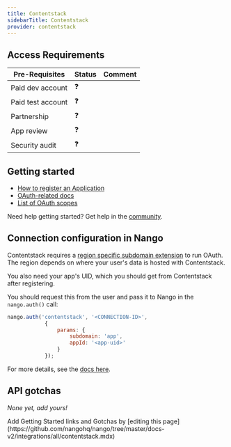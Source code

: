 ```yaml
---
title: Contentstack
sidebarTitle: Contentstack
provider: contentstack
---
```



<Overview />
<PreBuiltTooling provider={providers[pageMetadata.provider]} />
<PreBuiltUseCases />

## Access Requirements
| Pre-Requisites | Status | Comment|
| - | - | - |
| Paid dev account | ❓ |  |
| Paid test account | ❓ |  |
| Partnership | ❓ | |
| App review | ❓ |  |
| Security audit | ❓ | |



## Getting started

-   [How to register an Application](https://www.contentstack.com/docs/developers/developer-hub/contentstack-oauth/#configuring-contentstack-oauth)
-   [OAuth-related docs](https://www.contentstack.com/docs/developers/developer-hub/contentstack-oauth)
-   [List of OAuth scopes](https://www.contentstack.com/docs/developers/developer-hub/oauth-scopes/)

<Tip>Need help getting started? Get help in the [community](https://nango.dev/slack).</Tip>

## Connection configuration in Nango

Contentstack requires a [region specific subdomain extension](https://www.contentstack.com/docs/developers/developer-hub/contentstack-oauth/#construct-your-authorization-url) to run OAuth. The region depends on where your user's data is hosted with Contentstack.

You also need your app's UID, which you should get from Contentstack after registering.

You should request this from the user and pass it to Nango in the `nango.auth()` call:

```js
nango.auth('contentstack', '<CONNECTION-ID>',
            {
                params: {
                    subdomain: 'app',
                    appId: '<app-uid>'
                }
            });
```

For more details, see the [docs here](/guides/getting-started/authorize-an-api-from-your-app#apis-requiring-connection-specific-configuration-for-authorization).

## API gotchas

_None yet, add yours!_

<Note>
    Add Getting Started links and Gotchas by [editing this page](https://github.com/nangohq/nango/tree/master/docs-v2/integrations/all/contentstack.mdx)
</Note>
